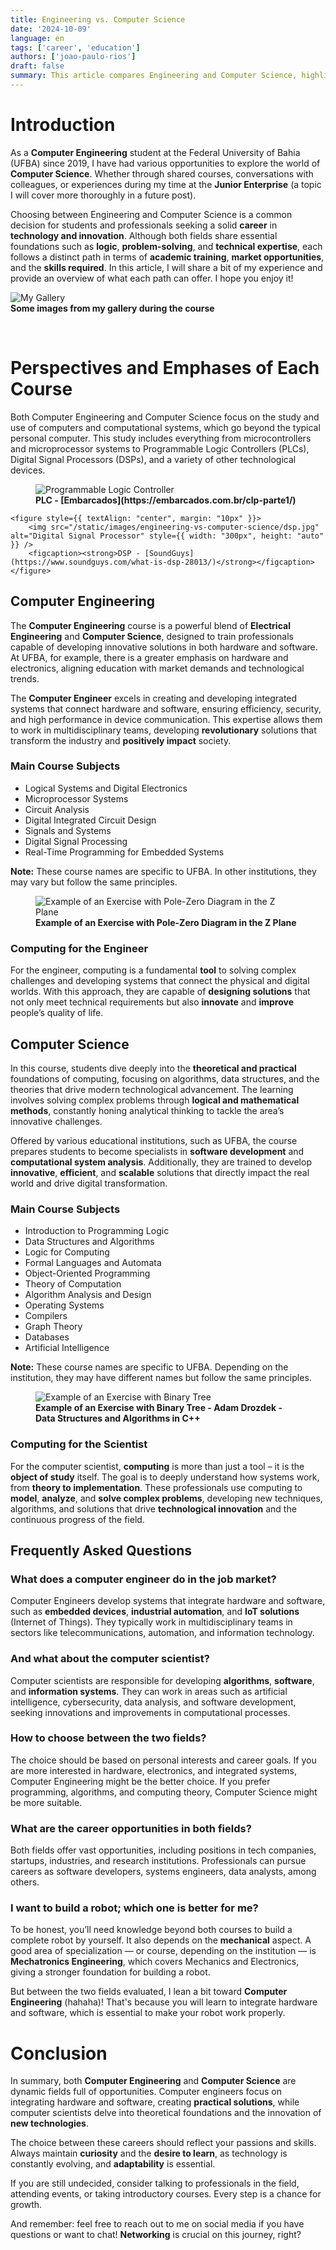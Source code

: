 ```yaml
---
title: Engineering vs. Computer Science
date: '2024-10-09'
language: en
tags: ['career', 'education']
authors: ['joao-paulo-rios']
draft: false
summary: This article compares Engineering and Computer Science, highlighting their differences in education, skills, and career opportunities.
---
```


# Introduction

As a **Computer Engineering** student at the Federal University of Bahia (UFBA) since 2019, I have had various opportunities to explore the world of **Computer Science**. Whether through shared courses, conversations with colleagues, or experiences during my time at the **Junior Enterprise** (a topic I will cover more thoroughly in a future post).

Choosing between Engineering and Computer Science is a common decision for students and professionals seeking a solid **career** in **technology and innovation**. Although both fields share essential foundations such as **logic**, **problem-solving**, and **technical expertise**, each follows a distinct path in terms of **academic training**, **market opportunities**, and the **skills required**. In this article, I will share a bit of my experience and provide an overview of what each path can offer. I hope you enjoy it!

![My Gallery](/static/images/engineering-vs-computer-science/gallery.png)  
**Some images from my gallery during the course**

<br />

# Perspectives and Emphases of Each Course

Both Computer Engineering and Computer Science focus on the study and use of computers and computational systems, which go beyond the typical personal computer. This study includes everything from microcontrollers and microprocessor systems to Programmable Logic Controllers (PLCs), Digital Signal Processors (DSPs), and a variety of other technological devices.

<div style={{ display: "flex", justifyContent: "space-around", alignItems: "center" }}>
    <figure style={{ textAlign: "center", margin: "10px" }}>
        <img src="/static/images/engineering-vs-computer-science/plc.jpeg" alt="Programmable Logic Controller" style={{ width: "300px", height: "auto" }} />
        <figcaption><strong>PLC - [Embarcados](https://embarcados.com.br/clp-parte1/)</strong></figcaption>
    </figure>
    
    <figure style={{ textAlign: "center", margin: "10px" }}>
        <img src="/static/images/engineering-vs-computer-science/dsp.jpg" alt="Digital Signal Processor" style={{ width: "300px", height: "auto" }} />
        <figcaption><strong>DSP - [SoundGuys](https://www.soundguys.com/what-is-dsp-28013/)</strong></figcaption>
    </figure>
</div>

## Computer Engineering

The **Computer Engineering** course is a powerful blend of **Electrical Engineering** and **Computer Science**, designed to train professionals capable of developing innovative solutions in both hardware and software. At UFBA, for example, there is a greater emphasis on hardware and electronics, aligning education with market demands and technological trends.

The **Computer Engineer** excels in creating and developing integrated systems that connect hardware and software, ensuring efficiency, security, and high performance in device communication. This expertise allows them to work in multidisciplinary teams, developing **revolutionary** solutions that transform the industry and **positively impact** society.

### Main Course Subjects

-   Logical Systems and Digital Electronics
-   Microprocessor Systems
-   Circuit Analysis
-   Digital Integrated Circuit Design
-   Signals and Systems
-   Digital Signal Processing
-   Real-Time Programming for Embedded Systems

**Note:** These course names are specific to UFBA. In other institutions, they may vary but follow the same principles.

<figure style={{ display: "flex", flexDirection: "column", alignItems: "center" }}>
    <img src="/static/images/engineering-vs-computer-science/dsp1.png" alt="Example of an Exercise with Pole-Zero Diagram in the Z Plane" />
    <figcaption style={{ textAlign: "center" }}>
        <strong>Example of an Exercise with Pole-Zero Diagram in the Z Plane</strong>
    </figcaption>
</figure>

### Computing for the Engineer

For the engineer, computing is a fundamental **tool** to solving complex challenges and developing systems that connect the physical and digital worlds. With this approach, they are capable of **designing solutions** that not only meet technical requirements but also **innovate** and **improve** people’s quality of life.

## Computer Science

In this course, students dive deeply into the **theoretical and practical** foundations of computing, focusing on algorithms, data structures, and the theories that drive modern technological advancement. The learning involves solving complex problems through **logical and mathematical methods**, constantly honing analytical thinking to tackle the area’s innovative challenges.

Offered by various educational institutions, such as UFBA, the course prepares students to become specialists in **software development** and **computational system analysis**. Additionally, they are trained to develop **innovative**, **efficient**, and **scalable** solutions that directly impact the real world and drive digital transformation.

### Main Course Subjects

-   Introduction to Programming Logic
-   Data Structures and Algorithms
-   Logic for Computing
-   Formal Languages and Automata
-   Object-Oriented Programming
-   Theory of Computation
-   Algorithm Analysis and Design
-   Operating Systems
-   Compilers
-   Graph Theory
-   Databases
-   Artificial Intelligence

**Note:** These course names are specific to UFBA. Depending on the institution, they may have different names but follow the same principles.

<figure style={{ display: "flex", flexDirection: "column", alignItems: "center" }}>
    <img src="/static/images/engineering-vs-computer-science/binary-tree.png" alt="Example of an Exercise with Binary Tree" />
    <figcaption style={{ textAlign: "center" }}>
        <strong>Example of an Exercise with Binary Tree - Adam Drozdek - Data Structures and Algorithms in C++</strong>
    </figcaption>
</figure>

### Computing for the Scientist

For the computer scientist, **computing** is more than just a tool – it is the **object of study** itself. The goal is to deeply understand how systems work, from **theory to implementation**. These professionals use computing to **model**, **analyze**, and **solve complex problems**, developing new techniques, algorithms, and solutions that drive **technological innovation** and the continuous progress of the field.

## Frequently Asked Questions

### What does a computer engineer do in the job market?

Computer Engineers develop systems that integrate hardware and software, such as **embedded devices**, **industrial automation**, and **IoT solutions** (Internet of Things). They typically work in multidisciplinary teams in sectors like telecommunications, automation, and information technology.

### And what about the computer scientist?

Computer scientists are responsible for developing **algorithms**, **software**, and **information systems**. They can work in areas such as artificial intelligence, cybersecurity, data analysis, and software development, seeking innovations and improvements in computational processes.

### How to choose between the two fields?

The choice should be based on personal interests and career goals. If you are more interested in hardware, electronics, and integrated systems, Computer Engineering might be the better choice. If you prefer programming, algorithms, and computing theory, Computer Science might be more suitable.

### What are the career opportunities in both fields?

Both fields offer vast opportunities, including positions in tech companies, startups, industries, and research institutions. Professionals can pursue careers as software developers, systems engineers, data analysts, among others.

### I want to build a robot; which one is better for me?

To be honest, you’ll need knowledge beyond both courses to build a complete robot by yourself. It also depends on the **mechanical** aspect. A good area of specialization — or course, depending on the institution — is **Mechatronics Engineering**, which covers Mechanics and Electronics, giving a stronger foundation for building a robot.

But between the two fields evaluated, I lean a bit toward **Computer Engineering** (hahaha)! That's because you will learn to integrate hardware and software, which is essential to make your robot work properly.

# Conclusion

In summary, both **Computer Engineering** and **Computer Science** are dynamic fields full of opportunities. Computer engineers focus on integrating hardware and software, creating **practical solutions**, while computer scientists delve into theoretical foundations and the innovation of **new technologies**.

The choice between these careers should reflect your passions and skills. Always maintain **curiosity** and the **desire to learn**, as technology is constantly evolving, and **adaptability** is essential.

If you are still undecided, consider talking to professionals in the field, attending events, or taking introductory courses. Every step is a chance for growth.

And remember: feel free to reach out to me on social media if you have questions or want to chat! **Networking** is crucial on this journey, right?